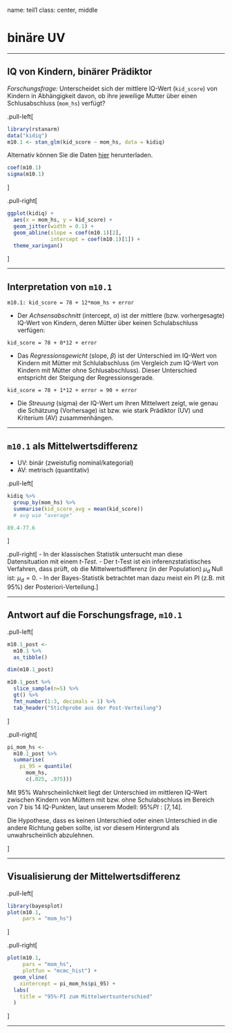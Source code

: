 

name: teil1
class: center, middle


# binäre UV

---


## IQ von Kindern, binärer Prädiktor

*Forschungsfrage:* Unterscheidet sich der mittlere IQ-Wert (`kid_score`) von Kindern in Abhängigkeit davon, ob ihre jeweilige Mutter über einen Schlusabschluss (`mom_hs`) verfügt?

.pull-left[
```r
library(rstanarm)
data("kidiq")
m10.1 <- stan_glm(kid_score ~ mom_hs, data = kidiq)
```

Alternativ können Sie die Daten [hier](https://raw.githubusercontent.com/avehtari/ROS-Examples/master/KidIQ/data/child_iq.csv) herunterladen.

```r
coef(m10.1)
sigma(m10.1)
```

]



.pull-right[

```r
ggplot(kidiq) +
  aes(x = mom_hs, y = kid_score) +
  geom_jitter(width = 0.1) +
  geom_abline(slope = coef(m10.1)[2],
              intercept = coef(m10.1)[1]) +
  theme_xaringan()
```

]

---

## Interpretation von `m10.1`

`m10.1: kid_score = 78 + 12*mom_hs + error`

- Der *Achsensabschnitt* (intercept, $\alpha$) ist der mittlere (bzw. vorhergesagte) IQ-Wert von Kindern, deren Mütter über keinen Schulabschluss verfügen:

`kid_score = 78 + 0*12 + error`

- Das *Regressionsgewicht* (slope, $\beta$) ist der Unterschied im IQ-Wert von Kindern mit Mütter mit Schlulabschluss (im Vergleich zum IQ-Wert von Kindern mit Mütter ohne Schlusabschluss). Dieser Unterschied entspricht der Steigung der Regressionsgerade.

`kid_score = 78 + 1*12 + error = 90 + error`

- Die *Streuung* (sigma) der IQ-Wert um ihren Mittelwert zeigt, wie genau die Schätzung (Vorhersage) ist bzw. wie stark Prädiktor (UV) und Kriterium (AV) zusammenhängen.

---

## `m10.1` als Mittelwertsdifferenz 


- UV: binär (zweistufig nominal/kategorial)
- AV: metrisch (quantitativ)

.pull-left[
```r
kidiq %>% 
  group_by(mom_hs) %>% 
  summarise(kid_score_avg = mean(kid_score))
  # avg wie "average"

89.4-77.6
```

]


.pull-right[
- In der klassischen Statistik untersucht man diese Datensituation mit einem *t-Test*.
- Der t-Test ist ein inferenzstatistisches Verfahren, dass prüft, ob die Mittelwertsdifferenz (in der Population) $\mu_d$ Null ist: $\mu_d = 0$.
- In der Bayes-Statistik betrachtet man dazu meist ein PI (z.B. mit 95%) der Posteriori-Verteilung.
]


---

## Antwort auf die Forschungsfrage, `m10.1`


.pull-left[
```r
m10.1_post <-
  m10.1 %>% 
  as_tibble() 

dim(m10.1_post)
```


```r
m10.1_post %>% 
  slice_sample(n=5) %>% 
  gt() %>% 
  fmt_number(1:3, decimals = 1) %>% 
  tab_header("Stichprobe aus der Post-Verteilung")
```


]


.pull-right[

```r
pi_mom_hs <-
  m10.1_post %>% 
  summarise(
    pi_95 = quantile(
      mom_hs, 
      c(.025, .975)))
```




Mit 95% Wahrscheinlichkeit liegt der Unterschied im mittleren IQ-Wert zwischen Kindern von Müttern mit bzw. ohne Schulabschluss im Bereich von 7 bis 14 IQ-Punkten, laut unserem Modell: $95\%PI: [7,14]$.

Die Hypothese, dass es keinen  Unterschied oder einen Unterschied in die andere Richtung geben sollte, ist vor diesem Hintergrund als unwahrscheinlich abzulehnen.

]


---

## Visualisierung der Mittelwertsdifferenz


.pull-left[



```r
library(bayesplot)
plot(m10.1, 
     pars = "mom_hs")
```

]


.pull-right[

```r
plot(m10.1, 
     pars = "mom_hs",
     plotfun = "mcmc_hist") +
  geom_vline(
    xintercept = pi_mom_hs$pi_95) +
  labs(
    title = "95%-PI zum Mittelwertsunterschied"
  )
```

]


---
